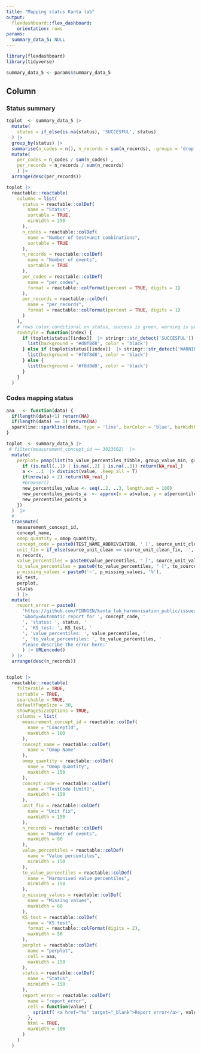 ```yaml
---
title: "Mapping status Kanta lab"
output: 
  flexdashboard::flex_dashboard:
    orientation: rows
params: 
  summary_data_5: NULL
---
```



```r
library(flexdashboard)
library(tidyverse)
```

```r
summary_data_5 <- params$summary_data_5
```


Column {.tabset}
-------------------------------------
   
### Status summary 

```r



toplot  <- summary_data_5 |>
  mutate(
    status = if_else(is.na(status), 'SUCCESFUL', status)
  ) |>
  group_by(status) |>
  summarise(n_codes = n(), n_records = sum(n_records), .groups = 'drop') |>
  mutate(
    per_codes = n_codes / sum(n_codes) ,
    per_records = n_records / sum(n_records) 
    ) |>
  arrange(desc(per_records)) 

toplot |> 
  reactable::reactable(
    columns = list(
      status = reactable::colDef(
        name = "Status",
        sortable = TRUE, 
        minWidth = 250
      ),
      n_codes = reactable::colDef(
        name = "Number of test+unit combinations",
        sortable = TRUE
      ),
      n_records = reactable::colDef(
        name = "Number of events",
        sortable = TRUE
      ),
      per_codes = reactable::colDef(
        name = "per_codes",
        format = reactable::colFormat(percent = TRUE, digits = 1)
      ),
      per_records = reactable::colDef(
        name = "per_records",
        format = reactable::colFormat(percent = TRUE, digits = 1)
      )
    ), 
    # rows color conditional on status, success is green, warning is yellow, error is red
    rowStyle = function(index) {
      if (toplot$status[[index]]  |> stringr::str_detect('SUCCESFUL')) {
        list(background = '#d8f8d8', color = 'black')
      } else if (toplot$status[[index]]  |> stringr::str_detect('WARNING')) {
        list(background = '#f8f8d8', color = 'black')
      } else {
        list(background = '#f8d8d8', color = 'black')
      }
    }
  )


```   
 
### Codes mapping status
    
```r

aaa   <- function(data) {
  if(length(data)<1) return(NA)
  if(length(data) == 1) return(NA)
  sparkline::sparkline(data, type = 'line', barColor = 'blue', barWidth = 5, barSpacing = 2, height = 20)
}

toplot  <- summary_data_5 |>
 # filter(measurement_concept_id == 3023602)  |>
  mutate(
    perplot= pmap(list(to_value_percentiles_tibble, group_value_min, group_value_max), ~{
      if (is.null(..1) | is.na(..2) | is.na(..3)) return(NA_real_)
      a <- ..1  |> distinct(value, .keep_all = T)
      if(nrow(a) < 2) return(NA_real_)
      #browser()
      new_percentiles_value <- seq(..2, ..3, length.out = 100)
      new_percentiles_points_a  <- approx(x = a$value, y = a$percentile, xout = new_percentiles_value, yleft = 0, yright = 1)$y
      new_percentiles_points_a
    })
  )  |> 
  #
  transmute(
    measurement_concept_id,
    concept_name,
    omop_quantity = omop_quantity,
    concept_code = paste0(TEST_NAME_ABBREVIATION, ' [', source_unit_clean, ']'),
    unit_fix = if_else(source_unit_clean == source_unit_clean_fix, '', paste0(source_unit_clean, ' -> ', source_unit_clean_fix)),
    n_records,
    value_percentiles = paste0(value_percentiles, " [", source_unit_valid, "]"),
    to_value_percentiles = paste0(to_value_percentiles, " [", to_source_unit_valid, "]"),
    p_missing_values = paste0('~', p_missing_values, '%'),
    KS_test,
    perplot,
    status
    ) |>
  mutate(
    report_error = paste0(
      'https://github.com/FINNGEN/kanta_lab_harmonisation_public/issues/new?title= Auto repor for ', concept_code,
      '&body=Automatic report for ', concept_code, '
      ', 'status: ', status, '
      ', 'KS_test: ', KS_test, '
      ', 'value_percentiles: ', value_percentiles, '
      ', 'to_value_percentiles: ', to_value_percentiles, '
      Please describe the error here:'
      ) |> URLencode()
  ) |> 
  arrange(desc(n_records))


toplot |> 
  reactable::reactable(
    filterable = TRUE,
    sortable = TRUE,
    searchable = TRUE,
    defaultPageSize = 30,
    showPageSizeOptions = TRUE,
    columns = list(
      measurement_concept_id = reactable::colDef(
        name = "ConceptId", 
        maxWidth = 100
      ),
      concept_name = reactable::colDef(
        name = "Omop Name"
      ),
      omop_quantity = reactable::colDef(
        name = "Omop Quantity", 
        maxWidth = 150
      ),
      concept_code = reactable::colDef(
        name = "TestCode [Unit]", 
        maxWidth = 150
      ),
      unit_fix = reactable::colDef(
        name = "Unit fix", 
        maxWidth = 150
      ),
      n_records = reactable::colDef(
        name = "Number of events", 
        maxWidth = 80
      ),
      value_percentiles = reactable::colDef(
        name = "Value percentiles", 
        minWidth = 150
      ),
      to_value_percentiles = reactable::colDef(
        name = "Harmonised value percentiles", 
        minWidth = 150
      ),
      p_missing_values = reactable::colDef(
        name = "Missing values", 
        maxWidth = 60
      ),
      KS_test = reactable::colDef(
        name = "KS test", 
        format = reactable::colFormat(digits = 2),
        maxWidth = 50
      ),
      perplot = reactable::colDef(
        name = "perplot",
        cell = aaa, 
        maxWidth = 150
      ), 
      status = reactable::colDef(
        name = "Status", 
        minWidth = 150
      ),
      report_error = reactable::colDef(
        name = "report_error",
        cell = function(value) {
          sprintf('<a href="%s" target="_blank">Report error</a>', value)
        }, 
        html = TRUE, 
        maxWidth = 100
      )
    )
  )

```
